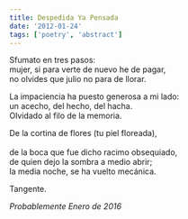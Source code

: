 ```yaml
---
title: Despedida Ya Pensada
date: '2012-01-24'
tags: ['poetry', 'abstract']
---
```


<div className="italic">
Sfumato en tres pasos:<br/>
mujer, si para verte de nuevo he de pagar,<br/>
no olvides que julio no para de llorar.<br/>

La impaciencia ha puesto generosa a mi lado:<br/> 
un acecho, del hecho, del hacha.<br/>
Olvidado al filo de la memoria.<br/>

De la cortina de flores (tu piel floreada),<br/>  
de la boca que fue dicho racimo obsequiado,<br/>
de quien dejo la sombra a medio abrir;<br/>
la media noche, se ha vuelto mecánica.<br/>

Tangente.<br/>
</div>

*Probablemente Enero de 2016*